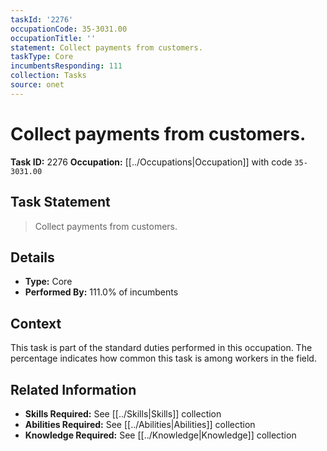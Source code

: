 ```yaml
---
taskId: '2276'
occupationCode: 35-3031.00
occupationTitle: ''
statement: Collect payments from customers.
taskType: Core
incumbentsResponding: 111
collection: Tasks
source: onet
---
```

# Collect payments from customers.

**Task ID:** 2276
**Occupation:** [[../Occupations|Occupation]] with code `35-3031.00`

## Task Statement

> Collect payments from customers.

## Details

- **Type:** Core
- **Performed By:** 111.0% of incumbents

## Context

This task is part of the standard duties performed in this occupation. The percentage indicates how common this task is among workers in the field.

## Related Information

- **Skills Required:** See [[../Skills|Skills]] collection
- **Abilities Required:** See [[../Abilities|Abilities]] collection
- **Knowledge Required:** See [[../Knowledge|Knowledge]] collection
